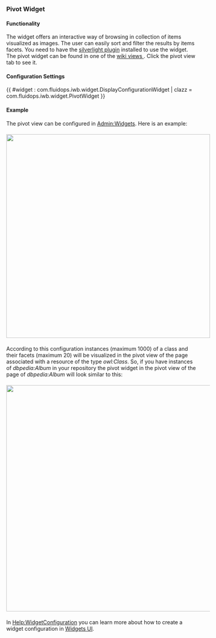 === Pivot Widget ===

==== Functionality ====

The widget offers an interactive way of browsing in collection of items visualized as images. The user can easily sort and filter the results by items facets. You need to have the [http://www.silverlight.net/learn/data-networking/pivot-viewer/pivotviewer-control silverlight plugin]  installed to use the widget. The pivot widget can be found in one of the [[Help:Views | wiki views ]]. Click the pivot view tab to see it.

==== Configuration Settings ====

{{ #widget : com.fluidops.iwb.widget.DisplayConfigurationWidget
| clazz = com.fluidops.iwb.widget.PivotWidget
}}

==== Example ====

The pivot view can be configured in [[Admin:Widgets]]. Here is an example:

<div style="width:540px;margin:auto;margin-top:20px;margin-bottom:20px;">

<img src="../images/help/pivot-configuration.png" width="540px" />

</div>

According to this configuration instances (maximum 1000) of a class and their facets (maximum 20) will be visualized in the pivot view of the page associated with a resource of the type ''owl:Class''. So, if you have instances of ''dbpedia:Album'' in your repository the pivot widget in the pivot view of the page of ''dbpedia:Album'' will look similar to this:

<div style="width:540px;margin:auto;margin-top:20px;margin-bottom:20px;">

<img src="../images/help/pivot-widget.png" width="600px" />

</div>

In [[Help:WidgetConfiguration | Help:WidgetConfiguration]] you can learn more about how to create a widget configuration in [[Admin:Widgets | Widgets UI]]. 